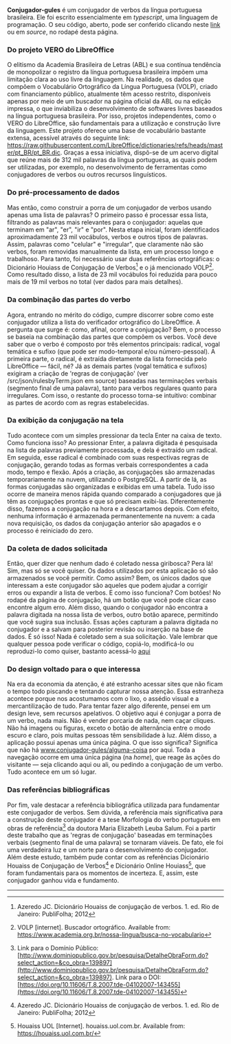 
**Conjugador-gules**
é um conjugador de verbos da língua portuguesa brasileira. Ele foi escrito essencialmente em 
_typescript_, uma linguagem de programação. O seu código, aberto, pode ser
conferido clicando neste [link](https://github.com/renribsilva/conjugador) ou em _source_,
no rodapé desta página.

### Do projeto VERO do LibreOffice

O elitismo da Academia Brasileira de Letras (ABL) e sua contínua tendência 
de monopolizar o registro da língua portuguesa brasileira impõem uma limitação 
clara ao uso livre da linguagem. Na realidade, os dados que compõem o Vocabulário 
Ortográfico da Língua Portuguesa (VOLP), criado com financiamento público, 
atualmente têm acesso restrito, disponíveis apenas por meio de um buscador 
na página oficial da ABL ou na edição impressa, o que inviabiliza o 
desenvolvimento de softwares livres baseados na língua portuguesa 
brasileira. Por isso, projetos independentes, como 
o VERO do LibreOffice, são fundamentais para a utilização e construção livre da linguagem. 
Este projeto oferece uma base de vocabulário bastante extensa, acessível 
através do seguinte link: https://raw.githubusercontent.com/LibreOffice/dictionaries/refs/heads/master/pt_BR/pt_BR.dic. 
Graças a essa iniciativa, dispõ-se de um acervo digital 
que reúne mais de 312 mil palavras da língua portuguesa, 
as quais podem ser utilizadas, por exemplo, no desenvolvimento 
de ferramentas como conjugadores de verbos ou outros recursos linguísticos.

### Do pré-processamento de dados

Mas então, como construir a porra de um conjugador de verbos usando apenas 
uma lista de palavras? O primeiro passo é processar essa lista, filtrando 
as palavras mais relevantes para o conjugador: aquelas que terminam em "ar", 
"er", "ir" e "por". Nesta etapa inicial, foram identificados aproximadamente 
23 mil vocábulos, verbos e outros tipos de palavras. Assim, palavras 
como "celular" e "irregular", que claramente não são verbos, foram removidas 
manualmente da lista, em um processo longo e trabalhoso. Para tanto,
foi necessário usar duas referências ortográficas: o Dicionário 
Houiass de Conjugação de Verbos[^1] e o já  mencionado VOLP[^2]. 
Como resultado disso, a lista de 23 mil vocábulos foi reduzida
para pouco mais de 19 mil verbos no total (ver dados para mais detalhes).

### Da combinação das partes do verbo

Agora, entrando no mérito do código, cumpre discorrer sobre como 
este conjugador utiliza a lista do verificador ortográfico do LibreOffice. 
A pergunta que surge é: como, afinal, ocorre a conjugação? Bem, o processo 
se baseia na combinação das partes que compõem os verbos. Você deve saber 
que o verbo é composto por três elementos principais: radical, vogal 
temática e sufixo (que pode ser modo-temporal e/ou número-pessoal). 
A primeira parte, o radical, é extraída diretamente da lista fornecida 
pelo LibreOffice — fácil, né? Já as demais partes (vogal temática e sufixos) 
exigiram a criação de 'regras de conjugação' (ver /src/json/rulesbyTerm.json em source) 
baseadas nas terminações verbais (segmento final de uma palavra), tanto para verbos 
regulares quanto para irregulares. Com isso, o restante do processo torna-se intuitivo: 
combinar as partes de acordo com as regras estabelecidas. 

### Da exibição da conjugação na tela

Tudo acontece com um simples pressionar da tecla Enter na caixa de texto. 
Como funciona isso? Ao pressionar Enter, a palavra digitada é pesquisada 
na lista de palavras previamente processada, e dela é extraído um radical. 
Em seguida, esse radical é combinado com suas respectivas regras de conjugação, 
gerando todas as formas verbais correspondentes a cada modo, tempo e flexão. 
Após a criação, as conjugações são armazenadas temporariamente na nuvem, 
utilizando o PostgreSQL. A partir de lá, as formas conjugadas são organizadas 
e exibidas em uma tabela. Tudo isso ocorre de maneira menos rápida quando 
comparado a conjugadores que já têm as conjugações prontas e que só precisam 
exibi-las. Diferentemente disso, fazemos a conjugação na hora e a descartamos 
depois. Com efeito, nenhuma informação é armazenada permanentemente na nuvem: 
a cada nova requisição, os dados da conjugação anterior são apagados e o 
processo é reiniciado do zero.

### Da coleta de dados solicitada

Então, quer dizer que nenhum dado é coletado nessa giribosca? Pera lá! 
Sim, mas só se você quiser. Os dados utilizados por esta aplicação só 
são armazenados se você permitir. Como assim? Bem, os únicos dados que 
interessam a este conjugador são aqueles que podem ajudar a corrigir 
erros ou expandir a lista de verbos. E como isso funciona? Com botões! 
No rodapé da página de conjugação, há um botão que você pode clicar caso 
encontre algum erro. Além disso, quando o conjugador não encontra a palavra 
digitada na nossa lista de verbos, outro botão aparece, permitindo que você 
sugira sua inclusão. Essas ações capturam a palavra digitada no conjugador 
e a salvam para posterior revisão ou inserção na base de dados. É só isso! 
Nada é coletado sem a sua solicitação. Vale lembrar que qualquer pessoa pode 
verificar o código, copiá-lo, modificá-lo ou reproduzi-lo como quiser, 
bastanto acessá-lo [aqui](http://github.com/renribsilva/conjugador)

### Do design voltado para o que interessa

Na era da economia da atenção, é até estranho acessar sites que não ficam o 
tempo todo piscando e tentando capturar nossa atenção. Essa estranheza acontece 
porque nos acostumamos com o lixo, o assédio visual e a mercantilização de tudo. 
Para tentar fazer algo diferente, pensei em um design leve, sem recursos apelativos. 
O objetivo aqui é conjugar a porra de um verbo, nada mais. Não é vender porcaria 
de nada, nem caçar cliques. Não há imagens ou figuras, exceto o botão de alternância 
entre o modo escuro e claro, pois muitas pessoas têm sensibilidade à luz. 
Além disso, a aplicação possui apenas uma única página. O que isso significa? 
Significa que não há www.conjugador-gules/alguma-coisa por aqui. Toda a 
navegação ocorre em uma única página (na _home_), que reage às ações do 
visitante — seja clicando aqui ou ali, ou pedindo a conjugação de um verbo. 
Tudo acontece em um só lugar.

### Das referências bibliográficas

Por fim, vale destacar a referência bibliográfica 
utilizada para fundamentar este conjugador de verbos. Sem dúvida, a referência 
mais significativa para a construção deste conjugador é a tese Morfologia 
do verbo português em obras de referência[^3] da doutora Maria Elizabeth 
Leuba Salum. Foi a partir deste trabalho que as 'regras de conjugação' 
baseadas em terminações verbais (segmento final de uma palavra) se tornaram 
viáveis. De fato, ele foi uma verdadeira luz e um norte para o desenvolvimento 
do conjugador. Além deste estudo, também pude contar com as referências 
Dicionário Houaiss de Conjugação de Verbos[^1] e Dicionário Online Houiass[^4], 
que foram fundamentais para os momentos de incerteza. E, assim, este conjugador 
ganhou vida e fundamento.

---

[^1]: Azeredo JC. Dicionário Houaiss de conjugação de verbos. 1. ed. Rio de Janeiro: PubliFolha; 2012
[^2]: VOLP [internet]. Buscador ortográfico. Available from: https://www.academia.org.br/nossa-lingua/busca-no-vocabulario
[^3]: Link para o Domínio Público: [http://www.dominiopublico.gov.br/pesquisa/DetalheObraForm.do?select_action=&co_obra=139897](http://www.dominiopublico.gov.br/pesquisa/DetalheObraForm.do?select_action=&co_obra=139897). 
Link para o DOI: [https://doi.org/10.11606/T.8.2007.tde-04102007-143455](https://doi.org/10.11606/T.8.2007.tde-04102007-143455)
[^4]: Houaiss UOL [Internet]. houaiss.uol.com.br. Available from: https://houaiss.uol.com.br/